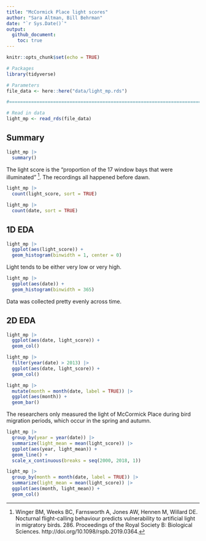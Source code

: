 ```yaml
---
title: "McCormick Place light scores"
author: "Sara Altman, Bill Behrman"
date: "`r Sys.Date()`"
output: 
  github_document:
    toc: true
---
```



```r
knitr::opts_chunk$set(echo = TRUE)
```

```r
# Packages
library(tidyverse)

# Parameters
file_data <- here::here("data/light_mp.rds")

#===============================================================================

# Read in data
light_mp <- read_rds(file_data)
```

## Summary

```r
light_mp |> 
  summary()
```

The light score is the "proportion of the 17 window bays that were illuminated" [^1]. The recordings all happened before dawn. 

```r
light_mp |> 
  count(light_score, sort = TRUE)
```

```r
light_mp |> 
  count(date, sort = TRUE)
```

## 1D EDA

```r
light_mp |> 
  ggplot(aes(light_score)) +
  geom_histogram(binwidth = 1, center = 0)
```

Light tends to be either very low or very high.

```r
light_mp |> 
  ggplot(aes(date)) +
  geom_histogram(binwidth = 365)
```

Data was collected pretty evenly across time.

## 2D EDA

```r
light_mp |> 
  ggplot(aes(date, light_score)) +
  geom_col()
```

```r
light_mp |> 
  filter(year(date) > 2013) |> 
  ggplot(aes(date, light_score)) +
  geom_col()
```

```r
light_mp |> 
  mutate(month = month(date, label = TRUE)) |> 
  ggplot(aes(month)) +
  geom_bar()
```

The researchers only measured the light of McCormick Place during bird migration periods, which occur in the spring and autumn. 

```r
light_mp |> 
  group_by(year = year(date)) |> 
  summarize(light_mean = mean(light_score)) |> 
  ggplot(aes(year, light_mean)) +
  geom_line() +
  scale_x_continuous(breaks = seq(2000, 2018, 1))
```

```r
light_mp |> 
  group_by(month = month(date, label = TRUE)) |> 
  summarize(light_mean = mean(light_score)) |> 
  ggplot(aes(month, light_mean)) +
  geom_col() 
```

[^1]: Winger BM, Weeks BC, Farnsworth A, Jones AW, Hennen M, Willard DE. Nocturnal flight-calling behaviour predicts vulnerability to artificial light in migratory birds. 286. Proceedings of the Royal Society B: Biological Sciences. http://doi.org/10.1098/rspb.2019.0364.
